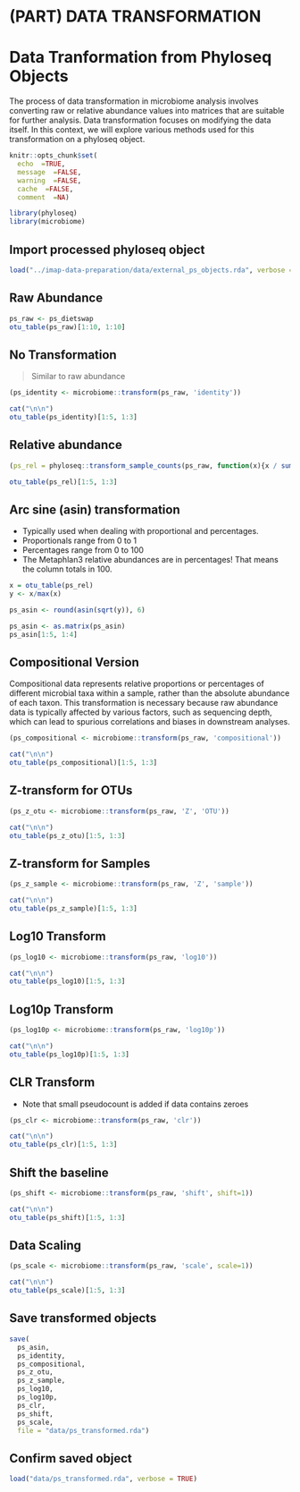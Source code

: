 # (PART) DATA TRANSFORMATION {-}

# Data Tranformation from Phyloseq Objects {#data-tarnsformation}

The process of data transformation in microbiome analysis involves converting raw or relative abundance values into matrices that are suitable for further analysis. Data transformation focuses on modifying the data itself. In this context, we will explore various methods used for this transformation on a phyloseq object.

```r
knitr::opts_chunk$set(
  echo  =TRUE,
  message  =FALSE,
  warning  =FALSE,
  cache  =FALSE,
  comment  =NA)

library(phyloseq)
library(microbiome)
```



## Import processed phyloseq object
```r
load("../imap-data-preparation/data/external_ps_objects.rda", verbose = TRUE) 

```

## Raw Abundance

```r
ps_raw <- ps_dietswap
otu_table(ps_raw)[1:10, 1:10]

```

##  No Transformation

> Similar to raw abundance

```r
(ps_identity <- microbiome::transform(ps_raw, 'identity'))

cat("\n\n")
otu_table(ps_identity)[1:5, 1:3]

```

## Relative abundance

```r
(ps_rel = phyloseq::transform_sample_counts(ps_raw, function(x){x / sum(x)}))

otu_table(ps_rel)[1:5, 1:3]

```

## Arc sine (asin) transformation

- Typically used when dealing with proportional and percentages. 
- Proportionals range from 0 to 1
- Percentages range from 0 to 100
- The Metaphlan3 relative abundances are in percentages! That means the column totals in 100.

```r
x = otu_table(ps_rel)
y <- x/max(x)

ps_asin <- round(asin(sqrt(y)), 6)

ps_asin <- as.matrix(ps_asin)
ps_asin[1:5, 1:4]
```


## Compositional Version
Compositional data represents relative proportions or percentages of different microbial taxa within a sample, rather than the absolute abundance of each taxon. This transformation is necessary because raw abundance data is typically affected by various factors, such as sequencing depth, which can lead to spurious correlations and biases in downstream analyses.

```r
(ps_compositional <- microbiome::transform(ps_raw, 'compositional'))

cat("\n\n")
otu_table(ps_compositional)[1:5, 1:3]
```

## Z-transform for OTUs

```r
(ps_z_otu <- microbiome::transform(ps_raw, 'Z', 'OTU'))

cat("\n\n")
otu_table(ps_z_otu)[1:5, 1:3]
```

## Z-transform for Samples

```r
(ps_z_sample <- microbiome::transform(ps_raw, 'Z', 'sample'))

cat("\n\n")
otu_table(ps_z_sample)[1:5, 1:3]
```

## Log10 Transform

```r
(ps_log10 <- microbiome::transform(ps_raw, 'log10'))

cat("\n\n")
otu_table(ps_log10)[1:5, 1:3]
```

## Log10p Transform

```r
(ps_log10p <- microbiome::transform(ps_raw, 'log10p'))

cat("\n\n")
otu_table(ps_log10p)[1:5, 1:3]
```

## CLR Transform

- Note that small pseudocount is added if data contains zeroes
```r
(ps_clr <- microbiome::transform(ps_raw, 'clr'))

cat("\n\n")
otu_table(ps_clr)[1:5, 1:3]

```


## Shift the baseline

```r
(ps_shift <- microbiome::transform(ps_raw, 'shift', shift=1))

cat("\n\n")
otu_table(ps_shift)[1:5, 1:3]

```

## Data Scaling

```r
(ps_scale <- microbiome::transform(ps_raw, 'scale', scale=1))

cat("\n\n")
otu_table(ps_scale)[1:5, 1:3]

```

## Save transformed objects

```r
save(
  ps_asin, 
  ps_identity,
  ps_compositional, 
  ps_z_otu, 
  ps_z_sample, 
  ps_log10, 
  ps_log10p, 
  ps_clr, 
  ps_shift, 
  ps_scale, 
  file = "data/ps_transformed.rda")

```

## Confirm saved object

```r
load("data/ps_transformed.rda", verbose = TRUE)

```


